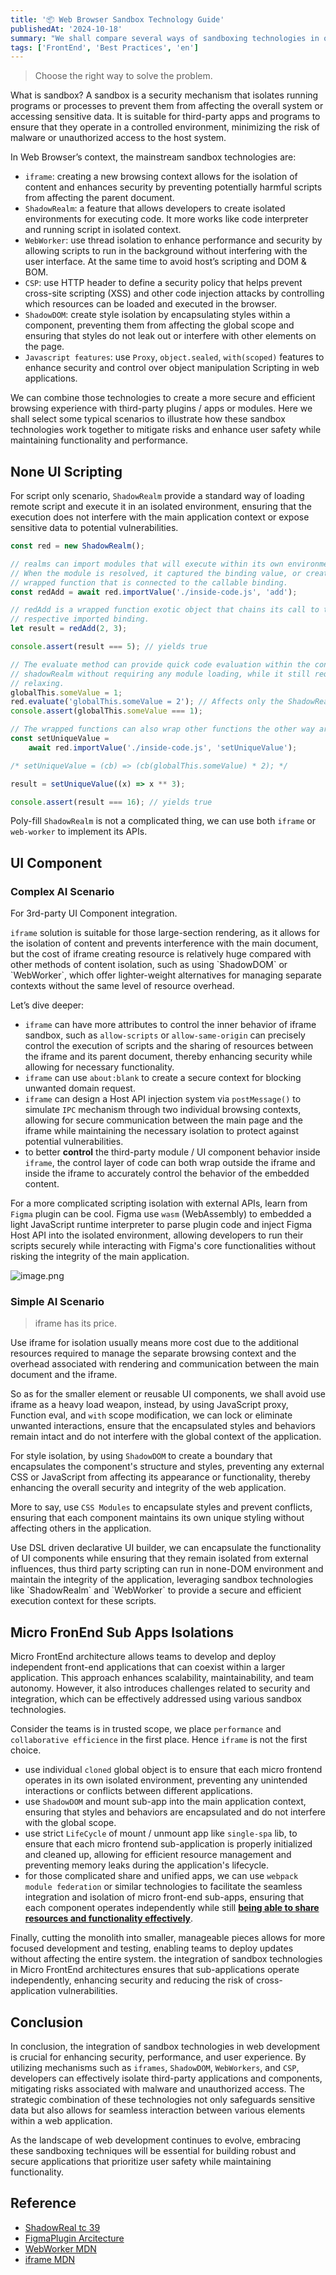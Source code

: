 ```yaml
---
title: '📦 Web Browser Sandbox Technology Guide'
publishedAt: '2024-10-18'
summary: "We shall compare several ways of sandboxing technologies in one article and provide insights for picking the right way to solve your problem in your context, especially concerned with Browser Sandbox or Browser Security."
tags: ['FrontEnd', 'Best Practices', 'en']
---
```


> Choose the right way to solve the problem.

What is sandbox? A sandbox is a security mechanism that isolates running programs or processes to prevent them from affecting the overall system or accessing sensitive data. It is suitable for third-party apps and programs to ensure that they operate in a controlled environment, minimizing the risk of malware or unauthorized access to the host system.

In Web Browser’s context, the mainstream sandbox technologies are:

- `iframe`: creating a new browsing context allows for the isolation of content and enhances security by preventing potentially harmful scripts from affecting the parent document.
- `ShadowRealm`: a feature that allows developers to create isolated environments for executing code. It more works like code interpreter and running script in isolated context.
- `WebWorker`: use thread isolation to enhance performance and security by allowing scripts to run in the background without interfering with the user interface. At the same time to avoid host’s scripting and DOM & BOM.
- `CSP`: use HTTP header to define a security policy that helps prevent cross-site scripting (XSS) and other code injection attacks by controlling which resources can be loaded and executed in the browser. 
- `ShadowDOM`: create style isolation by encapsulating styles within a component, preventing them from affecting the global scope and ensuring that styles do not leak out or interfere with other elements on the page.
- `Javascript features`: use `Proxy`, `object.sealed`, `with(scoped)` features to enhance security and control over object manipulation Scripting in web applications.

We can combine those technologies to create a more secure and efficient browsing experience with third-party plugins / apps or modules. Here we shall select some typical scenarios to illustrate how these sandbox technologies work together to mitigate risks and enhance user safety while maintaining functionality and performance.

## None UI Scripting

For script only scenario, `ShadowRealm` provide a standard way of loading remote script and execute it in an isolated environment, ensuring that the execution does not interfere with the main application context or expose sensitive data to potential vulnerabilities.

```javascript
const red = new ShadowRealm();

// realms can import modules that will execute within its own environment.
// When the module is resolved, it captured the binding value, or creates a new
// wrapped function that is connected to the callable binding.
const redAdd = await red.importValue('./inside-code.js', 'add');

// redAdd is a wrapped function exotic object that chains its call to the
// respective imported binding.
let result = redAdd(2, 3);

console.assert(result === 5); // yields true

// The evaluate method can provide quick code evaluation within the constructed
// shadowRealm without requiring any module loading, while it still requires CSP
// relaxing.
globalThis.someValue = 1;
red.evaluate('globalThis.someValue = 2'); // Affects only the ShadowRealm's global
console.assert(globalThis.someValue === 1);

// The wrapped functions can also wrap other functions the other way around.
const setUniqueValue =
    await red.importValue('./inside-code.js', 'setUniqueValue');

/* setUniqueValue = (cb) => (cb(globalThis.someValue) * 2); */

result = setUniqueValue((x) => x ** 3);

console.assert(result === 16); // yields true
```

Poly-fill `ShadowRealm` is not a complicated thing, we can use both `iframe` or `web-worker` to implement its APIs.

## UI Component

### Complex AI Scenario

For 3rd-party UI Component integration.

`iframe` solution is suitable for those large-section rendering, as it allows for the isolation of content and prevents interference with the main document, but the cost of iframe creating resource is relatively huge compared with other methods of content isolation, such as using \`ShadowDOM\` or \`WebWorker\`, which offer lighter-weight alternatives for managing separate contexts without the same level of resource overhead.

Let’s dive deeper:

- `iframe` can have more attributes to control the inner behavior of iframe sandbox, such as `allow-scripts` or `allow-same-origin` can precisely control the execution of scripts and the sharing of resources between the iframe and its parent document, thereby enhancing security while allowing for necessary functionality.
- `iframe` can use `about:blank` to create a secure context for blocking unwanted domain request.
- `iframe` can design a Host API injection system via `postMessage()` to simulate `IPC` mechanism through two individual browsing contexts, allowing for secure communication between the main page and the iframe while maintaining the necessary isolation to protect against potential vulnerabilities.
- to better **control** the third-party module / UI component behavior inside `iframe`, the control layer of code can both wrap outside the iframe and inside the iframe to accurately control the behavior of the embedded content.

For a more complicated scripting isolation with external APIs, learn from `Figma` plugin can be cool. Figma use `wasm` (WebAssembly) to embedded a light JavaScript runtime interpreter to parse plugin code and inject Figma Host API into the isolated environment, allowing developers to run their scripts securely while interacting with Figma's core functionalities without risking the integrity of the main application.

![image.png](https://6gflxwplhijgv9h7.public.blob.vercel-storage.com/image-TsfZtktQYbLVFFXwc4NbATXMI1xt7x.png "image.png")

### Simple AI Scenario

> iframe has its price.

Use iframe for isolation usually means more cost due to the additional resources required to manage the separate browsing context and the overhead associated with rendering and communication between the main document and the iframe.

So as for the smaller element or reusable UI components, we shall avoid use iframe as a heavy load weapon, instead, by using JavaScript proxy, Function eval, and `with` scope modification, we can lock or eliminate unwanted interactions, ensure that the encapsulated styles and behaviors remain intact and do not interfere with the global context of the application. 

For style isolation, by using `ShadowDOM` to create a boundary that encapsulates the component's structure and styles, preventing any external CSS or JavaScript from affecting its appearance or functionality, thereby enhancing the overall security and integrity of the web application.

More to say, use `CSS Modules` to encapsulate styles and prevent conflicts, ensuring that each component maintains its own unique styling without affecting others in the application.

Use DSL driven declarative UI builder, we can encapsulate the functionality of UI components while ensuring that they remain isolated from external influences, thus third party scripting can run in none-DOM environment and maintain the integrity of the application, leveraging sandbox technologies like \`ShadowRealm\` and \`WebWorker\` to provide a secure and efficient execution context for these scripts.

## Micro FronEnd Sub Apps Isolations

Micro FrontEnd architecture allows teams to develop and deploy independent front-end applications that can coexist within a larger application. This approach enhances scalability, maintainability, and team autonomy. However, it also introduces challenges related to security and integration, which can be effectively addressed using various sandbox technologies.

Consider the teams is in trusted scope, we place `performance` and `collaborative efficience` in the first place. Hence `iframe` is not the first choice.

- use individual `cloned` global object is to ensure that each micro frontend operates in its own isolated environment, preventing any unintended interactions or conflicts between different applications.
- use `ShadowDOM` and mount sub-app into the main application context, ensuring that styles and behaviors are encapsulated and do not interfere with the global scope.
- use strict `LifeCycle` of mount / unmount app like `single-spa` lib, to ensure that each micro frontend sub-application is properly initialized and cleaned up, allowing for efficient resource management and preventing memory leaks during the application's lifecycle.
- for those complicated share and unified apps, we can use `webpack module federation` or similar technologies to facilitate the seamless integration and isolation of micro front-end sub-apps, ensuring that each component operates independently while still **<u>being able to share resources and functionality effectively</u>**.

Finally, cutting the monolith into smaller, manageable pieces allows for more focused development and testing, enabling teams to deploy updates without affecting the entire system. the integration of sandbox technologies in Micro FrontEnd architectures ensures that sub-applications operate independently, enhancing security and reducing the risk of cross-application vulnerabilities.

## Conclusion

In conclusion, the integration of sandbox technologies in web development is crucial for enhancing security, performance, and user experience. By utilizing mechanisms such as `iframes`, `ShadowDOM`, `WebWorkers`, and `CSP`, developers can effectively isolate third-party applications and components, mitigating risks associated with malware and unauthorized access. The strategic combination of these technologies not only safeguards sensitive data but also allows for seamless interaction between various elements within a web application.

As the landscape of web development continues to evolve, embracing these sandboxing techniques will be essential for building robust and secure applications that prioritize user safety while maintaining functionality.

## Reference

- [ShadowReal tc 39](https://github.com/tc39/proposal-shadowrealm/blob/main/explainer.md)
- [FigmaPlugin Arcitecture](https://www.figma.com/plugin-docs/how-plugins-run/)
- [WebWorker MDN](https://developer.mozilla.org/en-US/docs/Web/API/Web_Workers_API)
- [iframe MDN](https://developer.mozilla.org/en-US/docs/Web/HTML/Element/iframe)